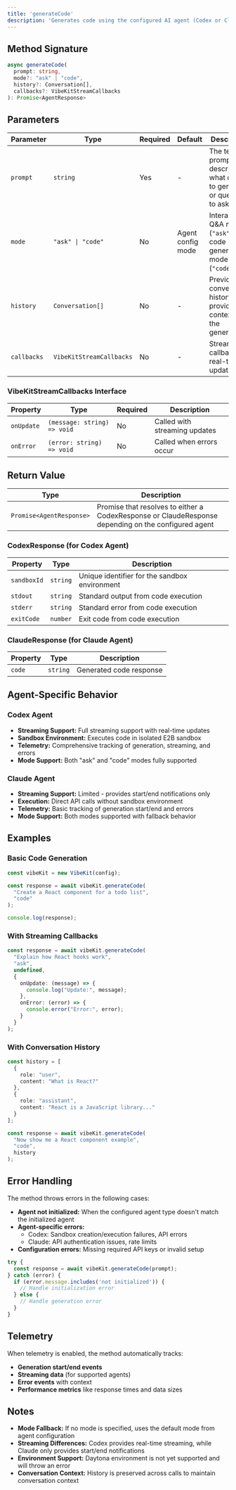 ```yaml
---
title: 'generateCode'
description: 'Generates code using the configured AI agent (Codex or Claude) with optional streaming callbacks and conversation history.'
---
```


## Method Signature

```typescript
async generateCode(
  prompt: string,
  mode?: "ask" | "code",
  history?: Conversation[],
  callbacks?: VibeKitStreamCallbacks
): Promise<AgentResponse>
```

## Parameters

| Parameter | Type | Required | Default | Description |
|-----------|------|----------|---------|-------------|
| `prompt` | `string` | Yes | - | The text prompt describing what code to generate or question to ask |
| `mode` | `"ask" \| "code"` | No | Agent config mode | Interactive Q&A mode (`"ask"`) or code generation mode (`"code"`) |
| `history` | `Conversation[]` | No | - | Previous conversation history to provide context for the generation |
| `callbacks` | `VibeKitStreamCallbacks` | No | - | Streaming callbacks for real-time updates |

### VibeKitStreamCallbacks Interface

| Property | Type | Required | Description |
|----------|------|----------|-------------|
| `onUpdate` | `(message: string) => void` | No | Called with streaming updates |
| `onError` | `(error: string) => void` | No | Called when errors occur |

## Return Value

| Type | Description |
|------|-------------|
| `Promise<AgentResponse>` | Promise that resolves to either a CodexResponse or ClaudeResponse depending on the configured agent |

### CodexResponse (for Codex Agent)

| Property | Type | Description |
|----------|------|-------------|
| `sandboxId` | `string` | Unique identifier for the sandbox environment |
| `stdout` | `string` | Standard output from code execution |
| `stderr` | `string` | Standard error from code execution |
| `exitCode` | `number` | Exit code from code execution |

### ClaudeResponse (for Claude Agent)

| Property | Type | Description |
|----------|------|-------------|
| `code` | `string` | Generated code response |

## Agent-Specific Behavior

### Codex Agent
- **Streaming Support:** Full streaming support with real-time updates
- **Sandbox Environment:** Executes code in isolated E2B sandbox
- **Telemetry:** Comprehensive tracking of generation, streaming, and errors
- **Mode Support:** Both "ask" and "code" modes fully supported

### Claude Agent
- **Streaming Support:** Limited - provides start/end notifications only
- **Execution:** Direct API calls without sandbox environment
- **Telemetry:** Basic tracking of generation start/end and errors
- **Mode Support:** Both modes supported with fallback behavior

## Examples

### Basic Code Generation

```typescript
const vibeKit = new VibeKit(config);

const response = await vibeKit.generateCode(
  "Create a React component for a todo list",
  "code"
);

console.log(response);
```

### With Streaming Callbacks

```typescript
const response = await vibeKit.generateCode(
  "Explain how React hooks work",
  "ask",
  undefined,
  {
    onUpdate: (message) => {
      console.log("Update:", message);
    },
    onError: (error) => {
      console.error("Error:", error);
    }
  }
);
```

### With Conversation History

```typescript
const history = [
  {
    role: "user",
    content: "What is React?"
  },
  {
    role: "assistant", 
    content: "React is a JavaScript library..."
  }
];

const response = await vibeKit.generateCode(
  "Now show me a React component example",
  "code",
  history
);
```

## Error Handling

The method throws errors in the following cases:

- **Agent not initialized:** When the configured agent type doesn't match the initialized agent
- **Agent-specific errors:** 
  - Codex: Sandbox creation/execution failures, API errors
  - Claude: API authentication issues, rate limits
- **Configuration errors:** Missing required API keys or invalid setup

```typescript
try {
  const response = await vibeKit.generateCode(prompt);
} catch (error) {
  if (error.message.includes('not initialized')) {
    // Handle initialization error
  } else {
    // Handle generation error
  }
}
```

## Telemetry

When telemetry is enabled, the method automatically tracks:

- **Generation start/end events**
- **Streaming data** (for supported agents)
- **Error events** with context
- **Performance metrics** like response times and data sizes

## Notes

- **Mode Fallback:** If no mode is specified, uses the default mode from agent configuration
- **Streaming Differences:** Codex provides real-time streaming, while Claude only provides start/end notifications
- **Environment Support:** Daytona environment is not yet supported and will throw an error
- **Conversation Context:** History is preserved across calls to maintain conversation context

